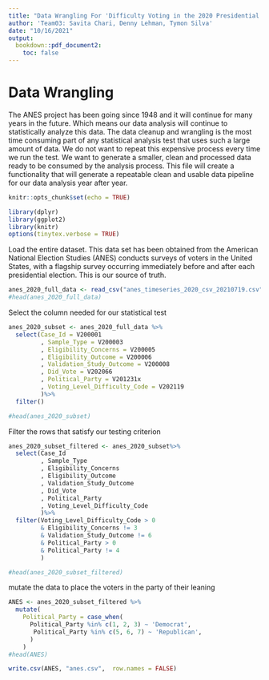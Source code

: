 ```yaml
---
title: "Data Wrangling For 'Difficulty Voting in the 2020 Presidential Election'"
author: 'Team03: Savita Chari, Denny Lehman, Tymon Silva'
date: "10/16/2021"
output:
  bookdown::pdf_document2: 
    toc: false
---
```

# Data Wrangling

The ANES project has been going since 1948 and it will continue for many years in the future. Which means our data analysis will continue to statistically analyze this data. The data cleanup and wrangling is the most time consuming part of any statistical analysis test that uses such a large amount of data. We do not want to repeat this expensive process every time we run the test. We want to generate a smaller, clean and processed data ready to be consumed by the analysis process. This file will create a functionality that will generate a repeatable  clean and usable data pipeline  for our data analysis year after year.

 

```r
knitr::opts_chunk$set(echo = TRUE)
```

```r
library(dplyr)
library(ggplot2) 
library(knitr)
options(tinytex.verbose = TRUE)
```

Load the entire dataset. This data set has been obtained from the American National Election Studies (ANES) conducts surveys of voters in the United States, with a flagship survey occurring immediately before and after each presidential election. This is our source of truth.

```r
anes_2020_full_data <- read_csv("anes_timeseries_2020_csv_20210719.csv")
#head(anes_2020_full_data)
```

Select the column needed for our statistical test
```r
anes_2020_subset <- anes_2020_full_data %>%
  select(Case_Id = V200001
         , Sample_Type = V200003
         , Eligibility_Concerns = V200005
         , Eligibility_Outcome = V200006
         , Validation_Study_Outcome = V200008
         , Did_Vote = V202066
         , Political_Party = V201231x
         , Voting_Level_Difficulty_Code = V202119
         )%>%
  filter()

#head(anes_2020_subset)
```

Filter the rows that satisfy our testing criterion
```r
anes_2020_subset_filtered <- anes_2020_subset%>%
  select(Case_Id
         , Sample_Type
         , Eligibility_Concerns
         , Eligibility_Outcome
         , Validation_Study_Outcome
         , Did_Vote
         , Political_Party
         , Voting_Level_Difficulty_Code
         )%>%
  filter(Voting_Level_Difficulty_Code > 0 
         & Eligibility_Concerns != 3
         & Validation_Study_Outcome != 6
         & Political_Party > 0
         & Political_Party != 4
         )

#head(anes_2020_subset_filtered)
```

mutate the data to place the voters in the party of their leaning
```r
ANES <- anes_2020_subset_filtered %>% 
  mutate(
    Political_Party = case_when(
      Political_Party %in% c(1, 2, 3) ~ 'Democrat', 
       Political_Party %in% c(5, 6, 7) ~ 'Republican',
      )
    )
#head(ANES)
```


```r
write.csv(ANES, "anes.csv",  row.names = FALSE)
```

